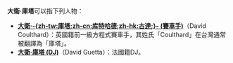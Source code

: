 '''大衛·庫塔'''可以指下列人物：
*'''[[大衛·庫塔_(賽車手)|大衛·-{zh-tw:庫塔;zh-cn:库特哈德;zh-hk:古達;}- (賽車手)]]'''（David Coulthard）：英國籍前一級方程式賽車手，其姓氏「Coulthard」在台灣通常被翻譯為「庫塔」。
*'''[[大衛·庫塔_(DJ)|大衛·庫塔 (DJ)]]'''（David Guetta）：法國籍DJ。

{{Disambiguation|Cat=四字人名译名消歧义}}